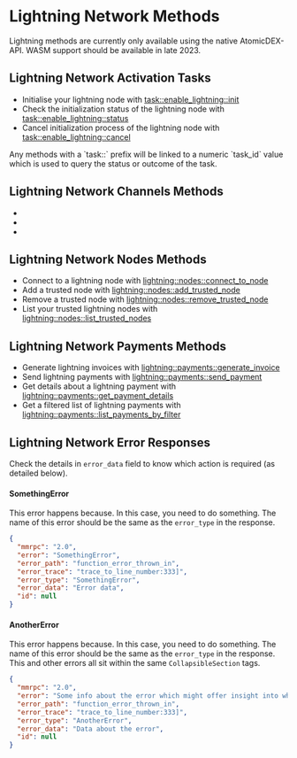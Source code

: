 # Lightning Network Methods

<Note>
Lightning methods are currently only available using the native AtomicDEX-API. WASM support should be available in late 2023.
</Note>


## Lightning Network Activation Tasks

- Initialise your lightning node with [task::enable_lightning::init](/atomicdex/api/v20-dev/lightning/activation#task::enable_lightning::init)
- Check the initialization status of the lightning node with [task::enable_lightning::status](/atomicdex/api/v20-dev/lightning/activation/task::enable_lightning::status)
- Cancel initialization process of the lightning node with [task::enable_lightning::cancel](/atomicdex/api/v20-dev/lightning/activation/task::enable_lightning::cancel)

<Note>
Any methods with a `task::` prefix will be linked to a numeric `task_id` value which is used to query the status or outcome of the task.
</Note>


## Lightning Network Channels Methods

- 
- 
- 


## Lightning Network Nodes Methods

- Connect to a lightning node with [lightning::nodes::connect_to_node](/atomicdex/api/v20-dev/lightning/nodes#lightning::nodes::connect_to_node)
- Add a trusted node with [lightning::nodes::add_trusted_node](/atomicdex/api/v20-dev/lightning/nodes#lightning::nodes::add_trusted_node)
- Remove a trusted node with [lightning::nodes::remove_trusted_node](/atomicdex/api/v20-dev/lightning/nodes#lightning::nodes::remove_trusted_node)
- List your trusted lightning nodes with [lightning::nodes::list_trusted_nodes](/atomicdex/api/v20-dev/lightning/nodes#lightning::nodes::list_trusted_nodes)


## Lightning Network Payments Methods

- Generate lightning invoices with [lightning::payments::generate_invoice](/atomicdex/api/v20-dev/lightning/payments#lightning::payments::generate_invoice)
- Send lightning payments with [lightning::payments::send_payment](/atomicdex/api/v20-dev/lightning/payments/lightning::payments::send_payment)
- Get details about a lightning payment with [lightning::payments::get_payment_details](/atomicdex/api/v20-dev/lightning/payments/lightning::payments::get_payment_details)
- Get a filtered list of lightning payments with [lightning::payments::list_payments_by_filter](/atomicdex/api/v20-dev/lightning/payments/lightning::payments::list_payments_by_filter)


## Lightning Network Error Responses

Check the details in `error_data` field to know which action is required (as detailed below).

<CollapsibleSection expandedText='Hide Errors' collapsedText='Show Errors'>


#### SomethingError

This error happens because. In this case, you need to do something.
The name of this error should be the same as the `error_type` in the response.

```json
{
  "mmrpc": "2.0",
  "error": "SomethingError",
  "error_path": "function_error_thrown_in",
  "error_trace": "trace_to_line_number:333]",
  "error_type": "SomethingError",
  "error_data": "Error data",
  "id": null
}
```

#### AnotherError

This error happens because. In this case, you need to do something.
The name of this error should be the same as the `error_type` in the response.
This and other errors all sit within the same `CollapsibleSection` tags.

```json
{
  "mmrpc": "2.0",
  "error": "Some info about the error which might offer insight into what went wrong",
  "error_path": "function_error_thrown_in",
  "error_trace": "trace_to_line_number:333]",
  "error_type": "AnotherError",
  "error_data": "Data about the error",
  "id": null
}
```

</CollapsibleSection>
